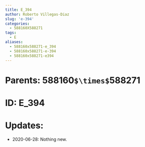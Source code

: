 ```yaml
---
title: E_394
author: Roberto Villegas-Diaz
slug: 'e-394'
categories:
  - 588160X588271
tags:
  - E
aliases:
  - 588160x588271-e_394
  - 588160x588271-e-394
  - 588160x588271-e394
---
```


# **Parents**: 588160`$\times$`588271
# **ID**: E_394
# **Updates**: 
 - 2020-06-28: Nothing new.
